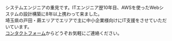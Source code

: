 システムエンジニアの重見です。ITエンジニア歴10年目、AWSを使ったWebシステムの設計構築に8年以上携わって来ました。<br/>
埼玉県の戸田・蕨エリアでエリアで主に中小企業様向けにIT支援をさせていただいています。<br/>
[コンタクトフォーム](/#contact)からどうぞお気軽にご連絡ください。
